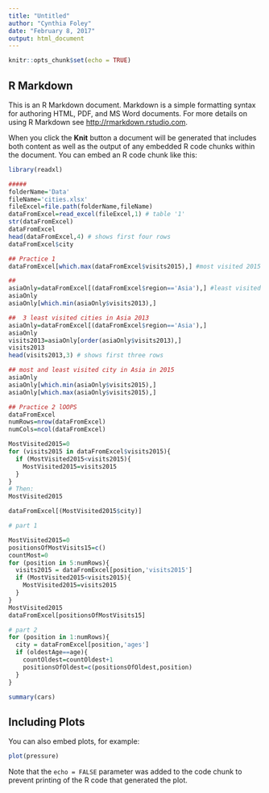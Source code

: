 ---
title: "Untitled"
author: "Cynthia Foley"
date: "February 8, 2017"
output: html_document
---

```{r setup, include=FALSE}
knitr::opts_chunk$set(echo = TRUE)
```

## R Markdown

This is an R Markdown document. Markdown is a simple formatting syntax for authoring HTML, PDF, and MS Word documents. For more details on using R Markdown see <http://rmarkdown.rstudio.com>.

When you click the **Knit** button a document will be generated that includes both content as well as the output of any embedded R code chunks within the document. You can embed an R code chunk like this:

```{r cars}
library(readxl)

#####
folderName='Data'
fileName='cities.xlsx'
fileExcel=file.path(folderName,fileName)
dataFromExcel=read_excel(fileExcel,1) # table '1'
str(dataFromExcel)
dataFromExcel
head(dataFromExcel,4) # shows first four rows
dataFromExcel$city

## Practice 1
dataFromExcel[which.max(dataFromExcel$visits2015),] #most visited 2015

##
asiaOnly=dataFromExcel[(dataFromExcel$region=='Asia'),] #least visited in Asia 2013
asiaOnly
asiaOnly[which.min(asiaOnly$visits2013),] 

##  3 least visited cities in Asia 2013
asiaOnly=dataFromExcel[(dataFromExcel$region=='Asia'),] 
asiaOnly
visits2013=asiaOnly[order(asiaOnly$visits2013),]
visits2013
head(visits2013,3) # shows first three rows

## most and least visited city in Asia in 2015
asiaOnly
asiaOnly[which.min(asiaOnly$visits2015),]
asiaOnly[which.max(asiaOnly$visits2015),]

## Practice 2 lOOPS
dataFromExcel
numRows=nrow(dataFromExcel)
numCols=ncol(dataFromExcel)

MostVisited2015=0
for (visits2015 in dataFromExcel$visits2015){
  if (MostVisited2015<visits2015){
    MostVisited2015=visits2015
  }
}
# Then:
MostVisited2015

dataFromExcel[(MostVisited2015$city)]

# part 1

MostVisited2015=0
positionsOfMostVisits15=c()
countMost=0
for (position in 5:numRows){
  visits2015 = dataFromExcel[position,'visits2015']
  if (MostVisited2015<visits2015){
    MostVisited2015=visits2015
  }
}
MostVisited2015
dataFromExcel[positionsOfMostVisits15]

# part 2
for (position in 1:numRows){
  city = dataFromExcel[position,'ages']
  if (oldestAge==age){
    countOldest=countOldest+1
    positionsOfOldest=c(positionsOfOldest,position)
  }
}

summary(cars)
```

## Including Plots

You can also embed plots, for example:

```{r pressure, echo=FALSE}
plot(pressure)
```

Note that the `echo = FALSE` parameter was added to the code chunk to prevent printing of the R code that generated the plot.
